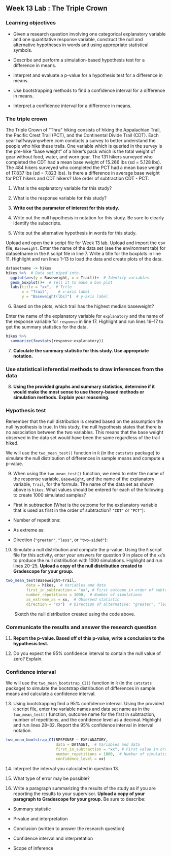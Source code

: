## Week 13 Lab :  The Triple Crown

\setstretch{1}

### Learning objectives

* Given a research question involving one categorical explanatory variable and one quantitative response variable, construct the null and alternative hypotheses
  in words and using appropriate statistical symbols.

* Describe and perform a simulation-based hypothesis test for a difference in means.

* Interpret and evaluate a p-value for a hypothesis test for a difference in means.

* Use bootstrapping methods to find a confidence interval for a difference in means.

* Interpret a confidence interval for a difference in means.

### The triple crown 

The Triple Crown of "Thru" hiking consists of hiking the Appalachian Trail, the Pacific Crest Trail (PCT), and the Continental Divide Trail (CDT). Each year halfwayanywhere.com conducts a survey to better understand the people who hike these trails. One variable which is queried in the survey is the pre-hike "base weight" of a hiker's pack which is the total weight of gear without food, water, and worn gear. The 131 hikers surveyed who completed the CDT had a mean base weight of 15.266 lbs (sd = 5.128 lbs).  The 484 hikers surveyed who completed the PCT had a mean base weight of 17.837 lbs (sd = 7.823 lbs). Is there a difference in average base weight for PCT hikers and CDT hikers?  Use order of subtraction CDT - PCT.  

1. What is the explanatory variable for this study?
\vspace{0.2in}

2. What is the response variable for this study?
\vspace{0.2in}

3. **Write out the parameter of interest for this study.**

\vspace{0.8in}

4.  Write out the null hypothesis in notation for this study.  Be sure to clearly identify the subscripts.

\vspace{0.5in}

5. Write out the alternative hypothesis in words for this study.

\vspace{0.8in}

Upload and open the `R` script file for Week 13 lab. Upload and import the csv file, `Baseweight`. Enter the name of the data set (see the environment tab) for datasetname in the `R` script file in line 7. Write a title for the boxplots in line 11. Highlight and run lines 1--13 to load the data and create plots of the data.

```r
datasetname -> hikes 
hikes %>%  # Data set piped into...
  ggplot(aes(y = Baseweight, x = Trail))+  # Identify variables
  geom_boxplot()+  # Tell it to make a box plot
  labs(title = "xx",  # Title
       x = "Trail",    # x-axis label
       y = "Baseweight(lbs)")  # y-axis label
```

6. Based on the plots, which trail has the highest median baseweight?
\vspace{0.2in}

Enter the name of the explanatory variable for `explanatory` and the name of the response variable for `response` in line 17.  Highlight and run lines 16--17 to get the summary statistics for the data.

```r
hikes %>%
  summarize(favstats(response~explanatory))
```
7. **Calculate the summary statistic for this study.  Use appropriate notation.**

\vspace{1in}

### Use statistical inferential methods to draw inferences from the data {-}

8.  **Using the provided graphs and summary statistics, determine if it would make the most sense to use theory-based methods or simulation methods.  Explain your reasoning.**

\vspace{0.8in}

### Hypothesis test {-}

Remember that the null distribution is created based on the assumption the null hypothesis is true.  In this study, the null hypothesis states that there is no association between the two variables.  This means that the base weight observed in the data set would have been the same regardless of the trail hiked.

We will use the `two_mean_test()` function in `R` (in the `catstats` package) to simulate the null distribution of differences in sample means and compute a p-value. 

\newpage

9.  When using the `two_mean_test()` function, we need to enter the name of the response variable, `Baseweight`, and the name of the explanatory variable, `Trail`, for the formula.  The name of the data set as shown above is `hikes`.  What values should be entered for each of the following to create 1000 simulated samples?

\vspace{1mm}
* First in subtraction (What is the outcome for the explanatory variable that is used as first in the order of subtraction? `"CDT"` or `"PCT"`):

\vspace{.2in}
* Number of repetitions:
    
\vspace{.2in}
* As extreme as:
    
\vspace{.2in}
* Direction (`"greater"`, `"less"`, or `"two-sided"`):

\vspace{.2in}

10.  Simulate a null distribution and compute the p-value. Using the `R` script file for this activity, enter your answers for question 9 in place of the `xx`'s to produce the null distribution with 1000 simulations.  Highlight and run lines 20--25.  **Upload a copy of the null distribution created to Gradescope for your group.**

```r
two_mean_test(Baseweight~Trail, 
         data = hikes,  # Variables and data
         first_in_subtraction = "xx", # First outcome in order of subtraction
         number_repetitions = 1000,  # Number of simulations
         as_extreme_as = xx,  # Observed statistic
         direction = "xx")  # Direction of alternative: "greater", "less", or "two-sided"
```

|        Sketch the null distribution created using the code above.
\vspace{1.5in}

### Communicate the results and answer the research question {-}

11.  **Report the p-value. Based off of this p-value, write a conclusion to the hypothesis test.**

\vspace{0.8in}

12. Do you expect the 95\% confidence interval to contain the null value of zero?  Explain.

\vspace{0.8in}

### Confidence interval {-}

We will use the `two_mean_bootstrap_CI()` function in `R` (in the `catstats` package) to simulate the bootstrap distribution of differences in sample means and calculate a confidence interval. 

13. Using bootstrapping find a 95\% confidence interval. Using the provided `R` script file, enter the variable names and data set name as in the `two_mean_test()` function, outcome name for the first in subtraction, number of repetitions, and the confidence level as a decimal.  Highlight and run lines 28--32. Report the 95\% confidence interval in interval notation.
```r
two_mean_bootstrap_CI(RESPONSE ~ EXPLANATORY, 
                      data = DATASET,  # Variables and data
                      first_in_subtraction = "xx", # First value in order of subtraction
                      number_repetitions = 1000,  # Number of simulations
                      confidence_level = xx)
```

\vspace{0.3in}

14. Interpret the interval you calculated in question 13. 

\vspace{0.8in}

15.  What type of error may be possible?
\vspace{0.2in}

\newpage

16.  Write a paragraph summarizing the results of the study as if you are reporting the results to your supervisor.  **Upload a copy of your paragraph to Gradescope for your group.**  Be sure to describe:

* Summary statistic

* P-value and interpretation

* Conclusion (written to answer the research question)

* Confidence interval and interpretation

* Scope of inference

\vspace{3in}



